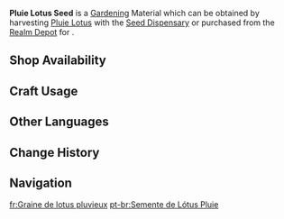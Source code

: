 {{Item Infobox
|id           = 130028
|image        = Item Pluie Lotus Seed.png
|type         = Gardening Materials
|group        = Orderly Meadow
|invCategory  = Seed Dispensary
|description  = A seed obtained from the [[Seed Dispensary]]. A quality seed full of life, just waiting to be planted in the fields of the Realm Within. After some time, it will grow into a [[Pluie Lotus]].
|source1      = Harvesting [[Pluie Lotus]] with the [[Seed Dispensary]]
|source2      = [[Serenitea Pot/Realm Depot|Realm Depot]]
}}
'''Pluie Lotus Seed''' is a [[Gardening]] Material which can be obtained by harvesting [[Pluie Lotus]] with the [[Seed Dispensary]] or purchased from the [[Realm Depot]] for {{Item|Realm Currency|30|x=5}}.

==Shop Availability==
{{Shop Availability|currency=Realm Currency}}

==Craft Usage==
{{Craft Usage}}

==Other Languages==
{{Other Languages
|en      = Pluie Lotus Seed
|zhs     = 「久雨莲」的种子
|zhs_rm  = 
|zht     = 「久雨蓮」的種子
|zht_rm  = 
|ja      = 「プリュイロータス」の種
|ja_rm   = "Puryui Rotaasu" no Tane
|ko      = 「장마 연꽃」 씨앗
|es      = Semilla de loto pluvioeterno
|fr      = Graine de lotus pluvieux
|ru      = Семена дожделотоса
|th      = Pluie Lotus Seed
|vi      = Hạt Giống Sen Pluie
|de      = Pluie-Lotos-Samen
|id      = Pluie Lotus Seed
|pt      = Semente de Lótus Pluie
|tr      = Yağmur Nilüferi Tohumu
|it      = Seme di loto di Pluie
}}

==Change History==
{{Change History|4.0}}

==Navigation==
{{Material Navbox|type=Gardening Materials}}

[[fr:Graine de lotus pluvieux]]
[[pt-br:Semente de Lótus Pluie]]